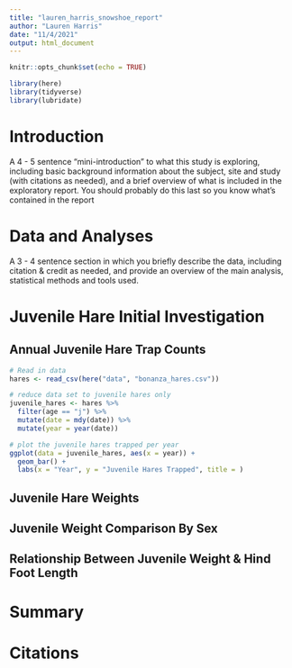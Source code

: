 ```yaml
---
title: "lauren_harris_snowshoe_report"
author: "Lauren Harris"
date: "11/4/2021"
output: html_document
---
```


```r
knitr::opts_chunk$set(echo = TRUE)

library(here)
library(tidyverse)
library(lubridate)
```

# Introduction

A 4 - 5 sentence "mini-introduction" to what this study is exploring, including basic background information about the subject, site and study (with citations as needed), and a brief overview of what is included in the exploratory report. You should probably do this last so you know what’s contained in the report

# Data and Analyses

A 3 - 4 sentence section in which you briefly describe the data, including citation & credit as needed, and provide an overview of the main analysis, statistical methods and tools used.

# Juvenile Hare Initial Investigation

## Annual Juvenile Hare Trap Counts
```r
# Read in data
hares <- read_csv(here("data", "bonanza_hares.csv"))

# reduce data set to juvenile hares only
juvenile_hares <- hares %>% 
  filter(age == "j") %>% 
  mutate(date = mdy(date)) %>% 
  mutate(year = year(date))

# plot the juvenile hares trapped per year
ggplot(data = juvenile_hares, aes(x = year)) +
  geom_bar() +
  labs(x = "Year", y = "Juvenile Hares Trapped", title = )
```


## Juvenile Hare Weights

## Juvenile Weight Comparison By Sex

## Relationship Between Juvenile Weight & Hind Foot Length

# Summary


# Citations
